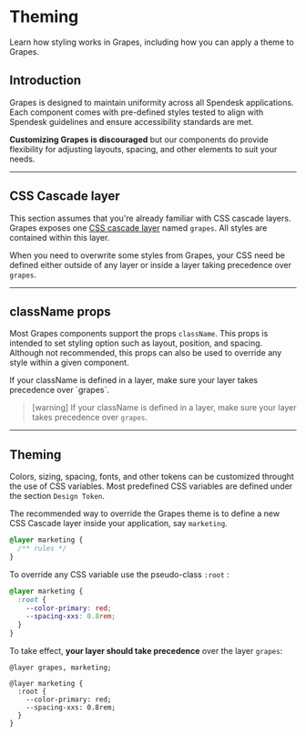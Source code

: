
# Theming

Learn how styling works in Grapes, including how you can apply a theme to Grapes.

## Introduction

Grapes is designed to maintain uniformity across all Spendesk applications. Each component comes with pre-defined styles tested to align with Spendesk guidelines and ensure accessibility standards are met.

**Customizing Grapes is discouraged** but our components do provide flexibility
for adjusting layouts, spacing, and other elements to suit your needs.

---

## CSS Cascade layer

This section assumes that you're already familiar with CSS cascade layers.
Grapes exposes one [CSS cascade layer](https://developer.mozilla.org/en-US/docs/Web/CSS/@layer) named `grapes`.
All styles are contained within this layer.

When you need to overwrite some styles from Grapes, your CSS need be defined either outside of any layer or inside a layer taking precedence over `grapes`.

---

## className props

Most Grapes components support the props `className`. This props is intended to set styling option such as layout, position, and spacing.
Although not recommended, this props can also be used to override any style within a given component.

<Callout variant="warning" title="Mind the order of your layer">
  If your className is defined in a layer, make sure your layer takes precedence
  over `grapes`.
</Callout>

> [warning] If your className is defined in a layer, make sure your layer takes precedence over `grapes`.

---

## Theming

Colors, sizing, spacing, fonts, and other tokens can be customized throught the use of CSS variables. Most predefined CSS variables are defined under the section `Design Token`.

The recommended way to override the Grapes theme is to define a new CSS Cascade layer inside your application, say `marketing`.

```css
@layer marketing {
  /** rules */
}
```

To override any CSS variable use the pseudo-class `:root` :

```css
@layer marketing {
  :root {
    --color-primary: red;
    --spacing-xxs: 0.8rem;
  }
}
```

To take effect, **your layer should take precedence** over the layer `grapes`:

```css{1}
@layer grapes, marketing;

@layer marketing {
  :root {
    --color-primary: red;
    --spacing-xxs: 0.8rem;
  }
}
```
